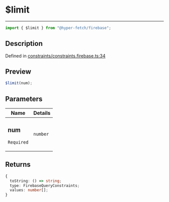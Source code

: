 # $limit

<div class="api-docs__separator" data-reactroot="">

---

</div><div class="api-docs__import" data-reactroot="">

```ts
import { $limit } from "@hyper-fetch/firebase";
```

</div><div class="api-docs__section">

## Description

</div><div class="api-docs__description"><span class="api-docs__do-not-parse">

</span></div><p class="api-docs__definition">

Defined in
[constraints/constraints.firebase.ts:34](https://github.com/BetterTyped/hyper-fetch/blob/c3e2c45/packages/adapter-firebase/src/constraints/constraints.firebase.ts#L34)

</p><div class="api-docs__section">

## Preview

</div><div class="api-docs__preview fn">

```ts
$limit(num);
```

</div><div class="api-docs__section">

## Parameters

</div>
<div class="api-docs__parameters">
<table>
  <tr>
    <th>Name</th>
    <th>Details</th>
  </tr>
<thead>
</thead>
<tbody>
<tr param-data="docOrFields">
  <td class="api-docs__param-name required">

### num

`Required`

</td><td class="api-docs__param-type">

`number`

</td></tr></tbody></table></div><div class="api-docs__section">

## Returns

</div><div class="api-docs__returns">

```ts
{
  toString: () => string;
  type: FirebaseQueryConstraints;
  values: number[];
}
```

</div>
